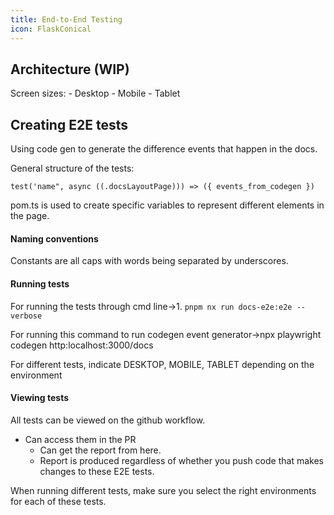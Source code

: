 ```yaml
---
title: End-to-End Testing
icon: FlaskConical
---
```




## Architecture (WIP)

<Files>
  <Folder name="app-e2e" defaultOpen>
  <Folder name="src" defaultOpen>
  <Folder name="data" defaultOpen>
    <File name="hackers.data.ts"/>
    <File name="organizers.data.ts"/>
    <File name="sponsors.data.ts"/>
  </Folder>
  <Folder name="object-models" defaultOpen>
  <Folder name="pages" defaultOpen>
    <File name="dashboard.page.ts"/>
    <File name="application-form.page.ts"/>
    <File name="profile.page.ts"/>
  <Folder name="components" defaultOpen>
    <File name="something-dialog.component.ts"/>
    <File name="some-other-compound-component-that-exists-in-multiple-pages.component.ts"/>
  </Folder>
  </Folder>
  </Folder>
    <File name="hacker.actions.spec.ts"/>
    <File name="organizer.actions.spec.ts"/>
  <Folder name="visual" defaultOpen>
    <File name="dashboard.visual.spec.ts"/>
    <File name="application-form.visual.spec.ts"/>
  </Folder>
  </Folder>
  </Folder>
    <File name="playwright.config.ts"/>
</Files>


Screen sizes:
	- Desktop
	- Mobile
	- Tablet

## Creating E2E tests
Using code gen to generate the difference events that happen in the docs.

General structure of the tests:

``
test('name", async ((.docsLayoutPage))) => ({
	events_from_codegen
})
``

pom.ts is used to create specific variables to represent different elements in the page.

#### Naming conventions
Constants are all caps with words being separated by underscores.

#### Running tests
For running the tests through cmd line->1. `pnpm nx run docs-e2e:e2e --verbose`

For running this command to run codegen event generator->npx playwright codegen http:localhost:3000/docs

For different tests, indicate DESKTOP, MOBILE, TABLET depending on the environment

#### Viewing tests

All tests can be viewed on the github workflow.
- Can access them in the PR
	- Can get the report from here.
	- Report is produced regardless of whether you push code that makes changes to these E2E tests.

When running different tests, make sure you select the right environments for each of these tests.
